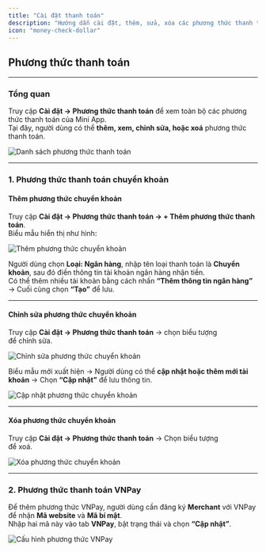 ```yaml
---
title: "Cài đặt thanh toán"
description: "Hướng dẫn cài đặt, thêm, sửa, xóa các phương thức thanh toán (chuyển khoản, VNPay)."
icon: "money-check-dollar"
---
```


## **Phương thức thanh toán**

---

### **Tổng quan**

Truy cập **Cài đặt → Phương thức thanh toán** để xem toàn bộ các phương thức thanh toán của Mini App.\
Tại đây, người dùng có thể **thêm, xem, chỉnh sửa, hoặc xoá** phương thức thanh toán.

<Frame>
  <img
    src="https://aimini-upload.sgp1.digitaloceanspaces.com/image687_3ebd45a8d7.png"
    alt="Danh sách phương thức thanh toán"
    style={{
      borderRadius: "0.5rem",
      width: "100%",
      height: "auto",
      objectFit: "cover",
      objectPosition: "0 -35px" 
    }}
  />
</Frame>

---

### **1. Phương thức thanh toán chuyển khoản**

#### **Thêm phương thức chuyển khoản**

Truy cập **Cài đặt → Phương thức thanh toán → + Thêm phương thức thanh toán**.\
Biểu mẫu hiển thị như hình:

<Frame>
  <img
    src="https://aimini-upload.sgp1.digitaloceanspaces.com/image688_89ef85dcb8.png"
    alt="Thêm phương thức chuyển khoản"
    style={{
      borderRadius: "0.5rem",
      width: "100%",
      height: "auto",
      objectFit: "cover",
      objectPosition: "0 -35px" 
    }}
  />
</Frame>

Người dùng chọn **Loại: Ngân hàng**, nhập tên loại thanh toán là **Chuyển khoản**, sau đó điền thông tin tài khoản ngân hàng nhận tiền.\
Có thể thêm nhiều tài khoản bằng cách nhấn **“Thêm thông tin ngân hàng”** → Cuối cùng chọn **“Tạo”** để lưu.

---

#### **Chỉnh sửa phương thức chuyển khoản**

Truy cập **Cài đặt → Phương thức thanh toán** → chọn biểu tượng\
<Icon icon="edit" color="#cfcfcf" size={15} /> để chỉnh sửa.

<Frame>
  <img
    src="https://aimini-upload.sgp1.digitaloceanspaces.com/image689_64807cf520.png"
    alt="Chỉnh sửa phương thức chuyển khoản"
    style={{
      borderRadius: "0.5rem",
      width: "100%",
      height: "auto",
      objectFit: "cover",
      objectPosition: "0 -35px" 
    }}
  />
</Frame>

Biểu mẫu mới xuất hiện → Người dùng có thể **cập nhật hoặc thêm mới tài khoản** → Chọn **“Cập nhật”** để lưu thông tin.

<Frame>
  <img
    src="https://aimini-upload.sgp1.digitaloceanspaces.com/image690_8c37e67f3d.png"
    alt="Cập nhật phương thức chuyển khoản"
    style={{
      borderRadius: "0.5rem",
      width: "100%",
      height: "auto",
      objectFit: "cover",
      objectPosition: "0 -35px" 
    }}
  />
</Frame>

---

#### **Xóa phương thức chuyển khoản**

Truy cập **Cài đặt → Phương thức thanh toán** → Chọn biểu tượng\
<Icon icon="trash-2" color="#cfcfcf" size={15} /> để xoá.

<Frame>
  <img
    src="https://aimini-upload.sgp1.digitaloceanspaces.com/image691_b2ab436acf.png"
    alt="Xóa phương thức chuyển khoản"
    style={{
      borderRadius: "0.5rem",
      width: "100%",
      height: "auto",
      objectFit: "cover",
      objectPosition: "0 -35px" 
    }}
  />
</Frame>

---

### **2. Phương thức thanh toán VNPay**

Để thêm phương thức VNPay, người dùng cần đăng ký **Merchant** với VNPay để nhận **Mã website** và **Mã bí mật**.\
Nhập hai mã này vào tab **VNPay**, bật trạng thái và chọn **“Cập nhật”**.

<Frame>
  <img
    src="https://aimini-upload.sgp1.digitaloceanspaces.com/image692_6b13f11ba7.png"
    alt="Cấu hình phương thức VNPay"
    style={{
      borderRadius: "0.5rem",
      width: "100%",
      height: "auto",
      objectFit: "cover",
      objectPosition: "0 -35px" 
    }}
  />
</Frame>